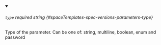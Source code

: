 
<details className="config-field" data-expandable="false" open>
<summary>

###### `type` <span className="config-field-required" data-required="false">required</span> <span className="config-field-type">string</span> <span className="config-field-default"></span> <span className="config-field-enum"></span> {#spaceTemplates-spec-versions-parameters-type}

Type of the parameter. Can be one of:
string, multiline, boolean, enum and password

</summary>



</details>
